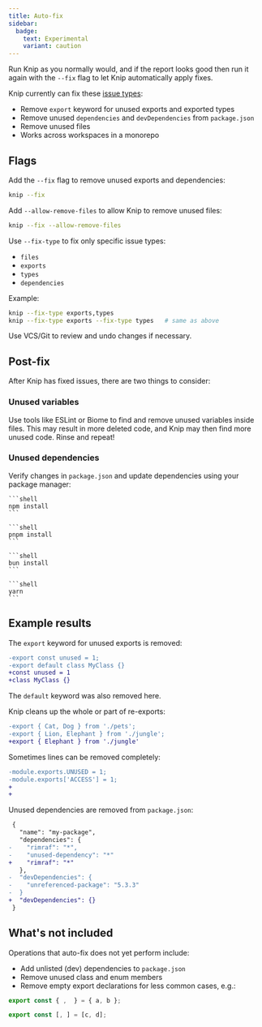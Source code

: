 ```yaml
---
title: Auto-fix
sidebar:
  badge:
    text: Experimental
    variant: caution
---
```



Run Knip as you normally would, and if the report looks good then run it again
with the `--fix` flag to let Knip automatically apply fixes.

Knip currently can fix these [issue types][1]:

- Remove `export` keyword for unused exports and exported types
- Remove unused `dependencies` and `devDependencies` from `package.json`
- Remove unused files
- Works across workspaces in a monorepo

## Flags

Add the `--fix` flag to remove unused exports and dependencies:

```sh
knip --fix
```

Add `--allow-remove-files` to allow Knip to remove unused files:

```sh
knip --fix --allow-remove-files
```

Use `--fix-type` to fix only specific issue types:

- `files`
- `exports`
- `types`
- `dependencies`

Example:

```sh
knip --fix-type exports,types
knip --fix-type exports --fix-type types   # same as above
```

Use VCS/Git to review and undo changes if necessary.

## Post-fix

After Knip has fixed issues, there are two things to consider:

### Unused variables

Use tools like ESLint or Biome to find and remove unused variables inside files.
This may result in more deleted code, and Knip may then find more unused code.
Rinse and repeat!

### Unused dependencies

Verify changes in `package.json` and update dependencies using your package
manager:

<Tabs syncKey="pm">
  <TabItem label="npm">

    ```shell
    npm install
    ```

  </TabItem>

  <TabItem label="pnpm">

    ```shell
    pnpm install
    ```

  </TabItem>

  <TabItem label="bun">

    ```shell
    bun install
    ```

  </TabItem>

  <TabItem label="yarn">

    ```shell
    yarn
    ```

  </TabItem>
</Tabs>

## Example results

The `export` keyword for unused exports is removed:

```diff title="file.js"
-export const unused = 1;
-export default class MyClass {}
+const unused = 1
+class MyClass {}
```

The `default` keyword was also removed here.

Knip cleans up the whole or part of re-exports:

```diff title="file.js"
-export { Cat, Dog } from './pets';
-export { Lion, Elephant } from './jungle';
+export { Elephant } from './jungle'
```

Sometimes lines can be removed completely:

```diff title="file.js"
-module.exports.UNUSED = 1;
-module.exports['ACCESS'] = 1;
+
+
```

Unused dependencies are removed from `package.json`:

```diff title="package.json"
 {
   "name": "my-package",
   "dependencies": {
-    "rimraf": "*",
-    "unused-dependency": "*"
+    "rimraf": "*"
   },
-  "devDependencies": {
-    "unreferenced-package": "5.3.3"
-  }
+  "devDependencies": {}
 }
```

## What's not included

Operations that auto-fix does not yet perform include:

- Add unlisted (dev) dependencies to `package.json`
- Remove unused class and enum members
- Remove empty export declarations for less common cases, e.g.:

```ts
export const { ,  } = { a, b };

export const [, ] = [c, d];
```

[1]: ../reference/issue-types.md
